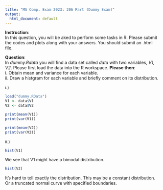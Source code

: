 ```yaml
---
title: "MS Comp. Exam 2023: 206 Part (Dummy Exam)"
output:
  html_document: default
---
```




**Instruction**:  <br>
In this question, you will be aked to perform some tasks in R.  Please submit the codes and plots along with your answers. You should submit an .html file. 


**Question**: <br>
In *dummy.Rdata* you will find a data set called *data* with two variables, *V1, V2*. Please first load the data into the R workspace. **Please then**: <br>
 i. Obtain mean and variance for each variable. <br>
 ii. Draw a histgram for each variable and briefly comment on its distribution. <br> 
 
 
 i.) 
```r
load("dummy.RData")
V1 <- data$V1
V2 <- data$V2

print(mean(V1))
print(var(V1))

print(mean(V2))
print(var(V2))
```

ii.) 
```r
hist(V1)
```

We see that V1 might have a bimodal distribution. 

```r
hist(V2)
```

It's hard to tell exactly the distribution. This may be a constant distribution. Or a truncated normal curve with
specified boundaries. 
